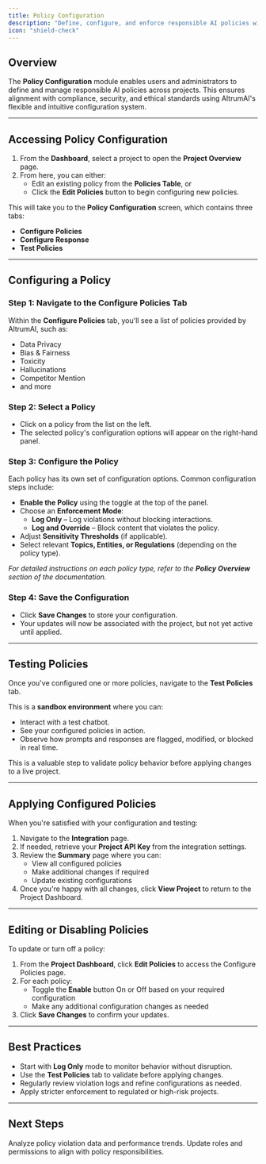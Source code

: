 ```yaml
---
title: Policy Configuration
description: "Define, configure, and enforce responsible AI policies within your projects"
icon: "shield-check"
---
```


## Overview

The **Policy Configuration** module enables users and administrators to define and manage responsible AI policies across projects. This ensures alignment with compliance, security, and ethical standards using AltrumAI's flexible and intuitive configuration system.

---

## Accessing Policy Configuration

1. From the **Dashboard**, select a project to open the **Project Overview** page.
2. From here, you can either:
   - Edit an existing policy from the **Policies Table**, or
   - Click the **Edit Policies** button to begin configuring new policies.

This will take you to the **Policy Configuration** screen, which contains three tabs:
- **Configure Policies**
- **Configure Response**
- **Test Policies**

---

## Configuring a Policy

### Step 1: Navigate to the Configure Policies Tab

Within the **Configure Policies** tab, you'll see a list of policies provided by AltrumAI, such as:
- Data Privacy
- Bias & Fairness
- Toxicity
- Hallucinations
- Competitor Mention
- and more

### Step 2: Select a Policy

- Click on a policy from the list on the left.
- The selected policy's configuration options will appear on the right-hand panel.

### Step 3: Configure the Policy

Each policy has its own set of configuration options. Common configuration steps include:

- **Enable the Policy** using the toggle at the top of the panel.
- Choose an **Enforcement Mode**:
  - **Log Only** – Log violations without blocking interactions.
  - **Log and Override** – Block content that violates the policy.
- Adjust **Sensitivity Thresholds** (if applicable).
- Select relevant **Topics, Entities, or Regulations** (depending on the policy type).

 _For detailed instructions on each policy type, refer to the **Policy Overview** section of the documentation._

### Step 4: Save the Configuration

- Click **Save Changes** to store your configuration.
- Your updates will now be associated with the project, but not yet active until applied.

---

## Testing Policies

Once you've configured one or more policies, navigate to the **Test Policies** tab.

This is a **sandbox environment** where you can:

- Interact with a test chatbot.
- See your configured policies in action.
- Observe how prompts and responses are flagged, modified, or blocked in real time.

This is a valuable step to validate policy behavior before applying changes to a live project.

---

## Applying Configured Policies

When you're satisfied with your configuration and testing:

1. Navigate to the **Integration** page.
2. If needed, retrieve your **Project API Key** from the integration settings.
3. Review the **Summary** page where you can:
   - View all configured policies
   - Make additional changes if required
   - Update existing configurations
4. Once you're happy with all changes, click **View Project** to return to the Project Dashboard.

---

## Editing or Disabling Policies

To update or turn off a policy:

1. From the **Project Dashboard**, click **Edit Policies** to access the Configure Policies page.
2. For each policy:
   - Toggle the **Enable** button On or Off based on your required configuration
   - Make any additional configuration changes as needed
3. Click **Save Changes** to confirm your updates.

---

## Best Practices

- Start with **Log Only** mode to monitor behavior without disruption.
- Use the **Test Policies** tab to validate before applying changes.
- Regularly review violation logs and refine configurations as needed.
- Apply stricter enforcement to regulated or high-risk projects.

---

## Next Steps

<CardGroup cols={2}>
  <Card
    title="Review Reports"
    icon="chart-bar"
    href="/product-guide/generating-and-viewing-reports"
  >
    Analyze policy violation data and performance trends.
  </Card>
  <Card
    title="Manage Users"
    icon="user-gear"
    href="/product-guide/managing-users-and-permissions"
  >
    Update roles and permissions to align with policy responsibilities.
  </Card>
</CardGroup>
